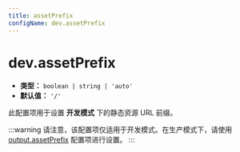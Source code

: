 ```yaml
---
title: assetPrefix
configName: dev.assetPrefix
---
```


# dev.assetPrefix

- **类型：** `boolean | string | 'auto'`
- **默认值：** `'/'`

此配置项用于设置 **开发模式** 下的静态资源 URL 前缀。


<RsbuildConig />

:::warning
请注意，该配置项仅适用于开发模式。在生产模式下，请使用 [output.assetPrefix](/configure/app/output/asset-prefix) 配置项进行设置。
:::
